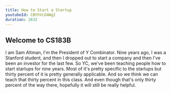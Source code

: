 ```yaml
---
title: How to Start a Startup
youtubeId: CBYhVcO4WgI
duration: 2632
---
```


## Welcome to CS183B

I am Sam Altman, I'm the President of Y Combinator. Nine years ago, I was a Stanford student, and then I dropped out to start a company and then I've been an investor for the last few. So YC, we've been teaching people how to start startups for nine years. Most of it's pretty specific to the startups but thirty percent of it is pretty generally applicable. And so we think we can teach that thirty percent in this class. And even though that's only thirty percent of the way there, hopefully it will still be really helpful.